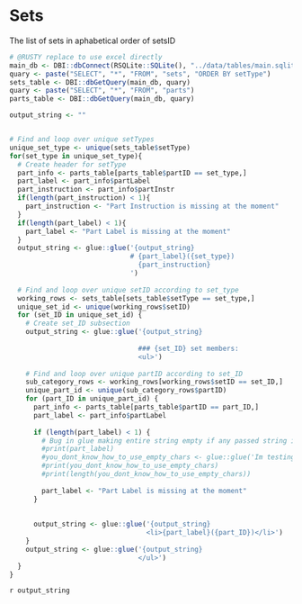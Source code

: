 # Sets {.unnumbered}

The list of sets in aphabetical order of setsID


```r
# @RUSTY replace to use excel directly
main_db <- DBI::dbConnect(RSQLite::SQLite(), "../data/tables/main.sqlite")
quary <- paste("SELECT", "*", "FROM", "sets", "ORDER BY setType")
sets_table <- DBI::dbGetQuery(main_db, quary)
quary <- paste("SELECT", "*", "FROM", "parts")
parts_table <- DBI::dbGetQuery(main_db, quary)

output_string <- ""


# Find and loop over unique setTypes
unique_set_type <- unique(sets_table$setType)
for(set_type in unique_set_type){
  # Create header for setType
  part_info <- parts_table[parts_table$partID == set_type,]
  part_label <- part_info$partLabel
  part_instruction <- part_info$partInstr
  if(length(part_instruction) < 1){
    part_instruction <- "Part Instruction is missing at the moment"
  }
  if(length(part_label) < 1){
    part_label <- "Part Label is missing at the moment"
  }
  output_string <- glue::glue('{output_string}
                              # {part_label}({set_type})
                                {part_instruction}
                              ')
  
  # Find and loop over unique setID according to set_type
  working_rows <- sets_table[sets_table$setType == set_type,]
  unique_set_id <- unique(working_rows$setID)
  for (set_ID in unique_set_id) {
    # Create set_ID subsection
    output_string <- glue::glue('{output_string}
    
                                ### {set_ID} set members:
                                <ul>')
    
    # Find and loop over unique partID according to set_ID
    sub_category_rows <- working_rows[working_rows$setID == set_ID,]
    unique_part_id <- unique(sub_category_rows$partID)
    for (part_ID in unique_part_id) {
      part_info <- parts_table[parts_table$partID == part_ID,]
      part_label <- part_info$partLabel
      
      if (length(part_label) < 1) {
        # Bug in glue making entire string empty if any passed string is empty need further testing @RUSTY
        #print(part_label)
        #you_dont_know_how_to_use_empty_chars <- glue::glue('Im testing a meme {part_label}')
        #print(you_dont_know_how_to_use_empty_chars)
        #print(length(you_dont_know_how_to_use_empty_chars))
        
        part_label <- "Part Label is missing at the moment"
      }
      
      
      output_string <- glue::glue('{output_string}
                                  <li>{part_label}({part_ID})</li>')
    }
    output_string <- glue::glue('{output_string}
                                </ul>')
  }
}


```

`r output_string`
